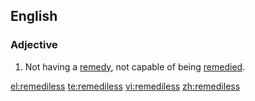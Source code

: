 ==English==

===Adjective===
{{en-adj|-}}

#Not having a [[remedy]], not capable of being [[remedy|remedied]].

[[el:remediless]]
[[te:remediless]]
[[vi:remediless]]
[[zh:remediless]]